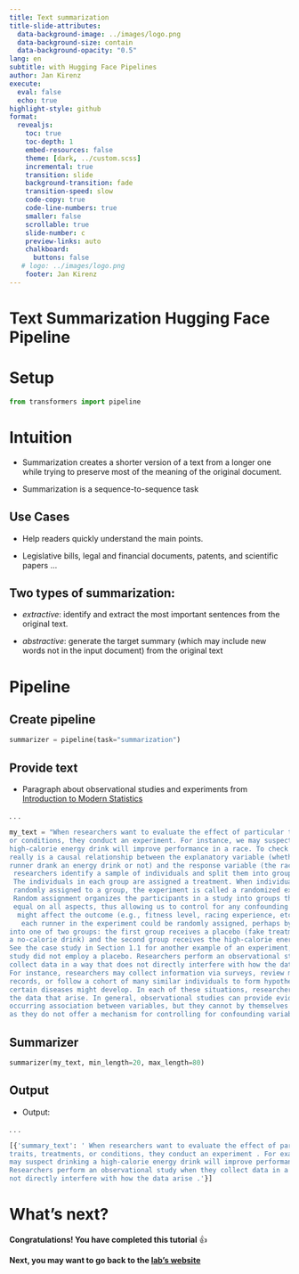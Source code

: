 ```yaml
---
title: Text summarization
title-slide-attributes:
  data-background-image: ../images/logo.png
  data-background-size: contain
  data-background-opacity: "0.5"
lang: en
subtitle: with Hugging Face Pipelines
author: Jan Kirenz
execute:
  eval: false
  echo: true
highlight-style: github
format:
  revealjs: 
    toc: true
    toc-depth: 1
    embed-resources: false
    theme: [dark, ../custom.scss]  
    incremental: true
    transition: slide
    background-transition: fade
    transition-speed: slow
    code-copy: true
    code-line-numbers: true
    smaller: false
    scrollable: true
    slide-number: c
    preview-links: auto
    chalkboard: 
      buttons: false
   # logo: ../images/logo.png
    footer: Jan Kirenz
---
```



# Text Summarization Hugging Face Pipeline


# Setup


```python
from transformers import pipeline
```


# Intuition

- Summarization creates a shorter version of a text from a longer one while trying to preserve most of the meaning of the original document. 

- Summarization is a sequence-to-sequence task


## Use Cases

- Help readers quickly understand the main points. 

- Legislative bills, legal and financial documents, patents, and scientific papers ...

## Two types of summarization:

- *extractive*: identify and extract the most important sentences from the original text.

- *abstractive*: generate the target summary (which may include new words not in the input document) from the original text


# Pipeline 

## Create pipeline

```python
summarizer = pipeline(task="summarization")
```

## Provide text {.smaller}

- Paragraph about observational studies and experiments from [Introduction to Modern Statistics](https://openintro-ims.netlify.app/data-hello.html#observational-studies-and-experiments)

. . .

```python

my_text = "When researchers want to evaluate the effect of particular traits, treatments, \
or conditions, they conduct an experiment. For instance, we may suspect drinking a \
high-calorie energy drink will improve performance in a race. To check if there \
really is a causal relationship between the explanatory variable (whether the \
runner drank an energy drink or not) and the response variable (the race time), \
 researchers identify a sample of individuals and split them into groups. \
 The individuals in each group are assigned a treatment. When individuals are \
 randomly assigned to a group, the experiment is called a randomized experiment. \
 Random assignment organizes the participants in a study into groups that are roughly \
 equal on all aspects, thus allowing us to control for any confounding variables that \
  might affect the outcome (e.g., fitness level, racing experience, etc.). For example, \
   each runner in the experiment could be randomly assigned, perhaps by flipping a coin,  \
into one of two groups: the first group receives a placebo (fake treatment, in this case  \
a no-calorie drink) and the second group receives the high-calorie energy drink.  \
See the case study in Section 1.1 for another example of an experiment, though that  \
study did not employ a placebo. Researchers perform an observational study when they  \
collect data in a way that does not directly interfere with how the data arise.  \
For instance, researchers may collect information via surveys, review medical or company  \
records, or follow a cohort of many similar individuals to form hypotheses about why  \
certain diseases might develop. In each of these situations, researchers merely observe  \
the data that arise. In general, observational studies can provide evidence of a naturally  \
occurring association between variables, but they cannot by themselves show a causal connection  \
as they do not offer a mechanism for controlling for confounding variables."

```


## Summarizer

```python
summarizer(my_text, min_length=20, max_length=80)
```

## Output

- Output:

. . . 

```bash
[{'summary_text': ' When researchers want to evaluate the effect of particular  \
traits, treatments, or conditions, they conduct an experiment . For example, we  \
may suspect drinking a high-calorie energy drink will improve performance in a race .  \
Researchers perform an observational study when they collect data in a way that does  \
not directly interfere with how the data arise .'}]
```


# What's next? {background-image="../images/logo.png" background-opacity="0.5"}

**Congratulations! You have completed this tutorial** 👍

**Next, you may want to go back to the [lab's website](https://kirenz.github.io/lab-huggingface/)**

